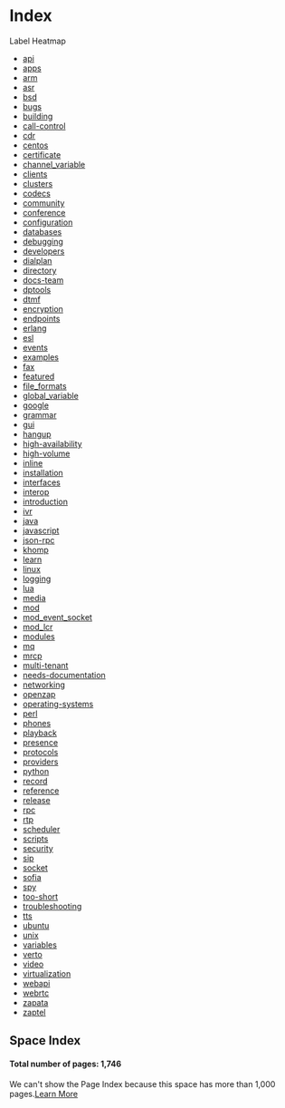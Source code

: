 
# Index 

 

Label Heatmap

* [api](https://freeswitch.org/confluence/label/FREESWITCH/api)
* [apps](https://freeswitch.org/confluence/label/FREESWITCH/apps)
* [arm](https://freeswitch.org/confluence/label/FREESWITCH/arm)
* [asr](https://freeswitch.org/confluence/label/FREESWITCH/asr)
* [bsd](https://freeswitch.org/confluence/label/FREESWITCH/bsd)
* [bugs](https://freeswitch.org/confluence/label/FREESWITCH/bugs)
* [building](https://freeswitch.org/confluence/label/FREESWITCH/building)
* [call-control](https://freeswitch.org/confluence/label/FREESWITCH/call-control)
* [cdr](https://freeswitch.org/confluence/label/FREESWITCH/cdr)
* [centos](https://freeswitch.org/confluence/label/FREESWITCH/centos)
* [certificate](https://freeswitch.org/confluence/label/FREESWITCH/certificate)
* [channel\_variable](https://freeswitch.org/confluence/label/FREESWITCH/channel%5Fvariable)
* [clients](https://freeswitch.org/confluence/label/FREESWITCH/clients)
* [clusters](https://freeswitch.org/confluence/label/FREESWITCH/clusters)
* [codecs](https://freeswitch.org/confluence/label/FREESWITCH/codecs)
* [community](https://freeswitch.org/confluence/label/FREESWITCH/community)
* [conference](https://freeswitch.org/confluence/label/FREESWITCH/conference)
* [configuration](https://freeswitch.org/confluence/label/FREESWITCH/configuration)
* [databases](https://freeswitch.org/confluence/label/FREESWITCH/databases)
* [debugging](https://freeswitch.org/confluence/label/FREESWITCH/debugging)
* [developers](https://freeswitch.org/confluence/label/FREESWITCH/developers)
* [dialplan](https://freeswitch.org/confluence/label/FREESWITCH/dialplan)
* [directory](https://freeswitch.org/confluence/label/FREESWITCH/directory)
* [docs-team](https://freeswitch.org/confluence/label/FREESWITCH/docs-team)
* [dptools](https://freeswitch.org/confluence/label/FREESWITCH/dptools)
* [dtmf](https://freeswitch.org/confluence/label/FREESWITCH/dtmf)
* [encryption](https://freeswitch.org/confluence/label/FREESWITCH/encryption)
* [endpoints](https://freeswitch.org/confluence/label/FREESWITCH/endpoints)
* [erlang](https://freeswitch.org/confluence/label/FREESWITCH/erlang)
* [esl](https://freeswitch.org/confluence/label/FREESWITCH/esl)
* [events](https://freeswitch.org/confluence/label/FREESWITCH/events)
* [examples](https://freeswitch.org/confluence/label/FREESWITCH/examples)
* [fax](https://freeswitch.org/confluence/label/FREESWITCH/fax)
* [featured](https://freeswitch.org/confluence/label/FREESWITCH/featured)
* [file\_formats](https://freeswitch.org/confluence/label/FREESWITCH/file%5Fformats)
* [global\_variable](https://freeswitch.org/confluence/label/FREESWITCH/global%5Fvariable)
* [google](https://freeswitch.org/confluence/label/FREESWITCH/google)
* [grammar](https://freeswitch.org/confluence/label/FREESWITCH/grammar)
* [gui](https://freeswitch.org/confluence/label/FREESWITCH/gui)
* [hangup](https://freeswitch.org/confluence/label/FREESWITCH/hangup)
* [high-availability](https://freeswitch.org/confluence/label/FREESWITCH/high-availability)
* [high-volume](https://freeswitch.org/confluence/label/FREESWITCH/high-volume)
* [inline](https://freeswitch.org/confluence/label/FREESWITCH/inline)
* [installation](https://freeswitch.org/confluence/label/FREESWITCH/installation)
* [interfaces](https://freeswitch.org/confluence/label/FREESWITCH/interfaces)
* [interop](https://freeswitch.org/confluence/label/FREESWITCH/interop)
* [introduction](https://freeswitch.org/confluence/label/FREESWITCH/introduction)
* [ivr](https://freeswitch.org/confluence/label/FREESWITCH/ivr)
* [java](https://freeswitch.org/confluence/label/FREESWITCH/java)
* [javascript](https://freeswitch.org/confluence/label/FREESWITCH/javascript)
* [json-rpc](https://freeswitch.org/confluence/label/FREESWITCH/json-rpc)
* [khomp](https://freeswitch.org/confluence/label/FREESWITCH/khomp)
* [learn](https://freeswitch.org/confluence/label/FREESWITCH/learn)
* [linux](https://freeswitch.org/confluence/label/FREESWITCH/linux)
* [logging](https://freeswitch.org/confluence/label/FREESWITCH/logging)
* [lua](https://freeswitch.org/confluence/label/FREESWITCH/lua)
* [media](https://freeswitch.org/confluence/label/FREESWITCH/media)
* [mod](https://freeswitch.org/confluence/label/FREESWITCH/mod)
* [mod\_event\_socket](https://freeswitch.org/confluence/label/FREESWITCH/mod%5Fevent%5Fsocket)
* [mod\_lcr](https://freeswitch.org/confluence/label/FREESWITCH/mod%5Flcr)
* [modules](https://freeswitch.org/confluence/label/FREESWITCH/modules)
* [mq](https://freeswitch.org/confluence/label/FREESWITCH/mq)
* [mrcp](https://freeswitch.org/confluence/label/FREESWITCH/mrcp)
* [multi-tenant](https://freeswitch.org/confluence/label/FREESWITCH/multi-tenant)
* [needs-documentation](https://freeswitch.org/confluence/label/FREESWITCH/needs-documentation)
* [networking](https://freeswitch.org/confluence/label/FREESWITCH/networking)
* [openzap](https://freeswitch.org/confluence/label/FREESWITCH/openzap)
* [operating-systems](https://freeswitch.org/confluence/label/FREESWITCH/operating-systems)
* [perl](https://freeswitch.org/confluence/label/FREESWITCH/perl)
* [phones](https://freeswitch.org/confluence/label/FREESWITCH/phones)
* [playback](https://freeswitch.org/confluence/label/FREESWITCH/playback)
* [presence](https://freeswitch.org/confluence/label/FREESWITCH/presence)
* [protocols](https://freeswitch.org/confluence/label/FREESWITCH/protocols)
* [providers](https://freeswitch.org/confluence/label/FREESWITCH/providers)
* [python](https://freeswitch.org/confluence/label/FREESWITCH/python)
* [record](https://freeswitch.org/confluence/label/FREESWITCH/record)
* [reference](https://freeswitch.org/confluence/label/FREESWITCH/reference)
* [release](https://freeswitch.org/confluence/label/FREESWITCH/release)
* [rpc](https://freeswitch.org/confluence/label/FREESWITCH/rpc)
* [rtp](https://freeswitch.org/confluence/label/FREESWITCH/rtp)
* [scheduler](https://freeswitch.org/confluence/label/FREESWITCH/scheduler)
* [scripts](https://freeswitch.org/confluence/label/FREESWITCH/scripts)
* [security](https://freeswitch.org/confluence/label/FREESWITCH/security)
* [sip](https://freeswitch.org/confluence/label/FREESWITCH/sip)
* [socket](https://freeswitch.org/confluence/label/FREESWITCH/socket)
* [sofia](https://freeswitch.org/confluence/label/FREESWITCH/sofia)
* [spy](https://freeswitch.org/confluence/label/FREESWITCH/spy)
* [too-short](https://freeswitch.org/confluence/label/FREESWITCH/too-short)
* [troubleshooting](https://freeswitch.org/confluence/label/FREESWITCH/troubleshooting)
* [tts](https://freeswitch.org/confluence/label/FREESWITCH/tts)
* [ubuntu](https://freeswitch.org/confluence/label/FREESWITCH/ubuntu)
* [unix](https://freeswitch.org/confluence/label/FREESWITCH/unix)
* [variables](https://freeswitch.org/confluence/label/FREESWITCH/variables)
* [verto](https://freeswitch.org/confluence/label/FREESWITCH/verto)
* [video](https://freeswitch.org/confluence/label/FREESWITCH/video)
* [virtualization](https://freeswitch.org/confluence/label/FREESWITCH/virtualization)
* [webapi](https://freeswitch.org/confluence/label/FREESWITCH/webapi)
* [webrtc](https://freeswitch.org/confluence/label/FREESWITCH/webrtc)
* [zapata](https://freeswitch.org/confluence/label/FREESWITCH/zapata)
* [zaptel](https://freeswitch.org/confluence/label/FREESWITCH/zaptel)

## Space Index

#### Total number of pages: 1,746

We can't show the Page Index because this space has more than 1,000 pages.[Learn More](https://docs.atlassian.com/confluence/docs-713/Page+Index+Macro)


